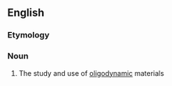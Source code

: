 ==English==

===Etymology===
{{prefix|en|oligo|dynamics}}

===Noun===
{{en-noun|-}}

# The study and use of [[oligodynamic]] materials